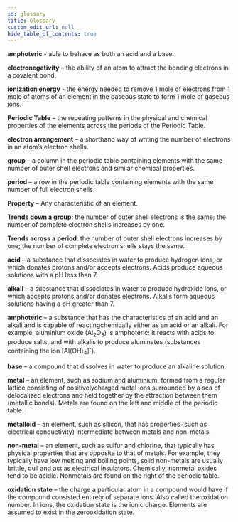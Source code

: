 ```yaml
---
id: glossary
title: Glossary
custom_edit_url: null
hide_table_of_contents: true
---
```


**amphoteric** - able to behave as both an acid and a base.

**electronegativity** – the ability of an atom to attract the bonding electrons in a covalent bond.

**ionization energy** - the energy needed to remove 1 mole of electrons from 1 mole of atoms of an element in the gaseous state to form 1 mole of gaseous ions.

**Periodic Table** – the repeating patterns in the physical and chemical properties of the elements across the periods of the Periodic Table.

**electron arrangement** – a shorthand way of writing the number of electrons in an atom’s electron shells.

**group** – a column in the periodic table containing elements with the same number of outer shell electrons and similar chemical properties.

**period** – a row in the periodic table containing elements with the same number of full electron shells.

**Property** – Any characteristic of an element.

**Trends down a group**: the number of outer shell electrons is the same; the number of complete electron shells increases by one.

**Trends across a period**: the number of outer shell electrons increases by one; the number of complete electron shells stays the same.

**acid** – a substance that dissociates in water to produce hydrogen ions, or which donates protons and/or accepts electrons. Acids produce aqueous solutions with a pH less than 7.

**alkali** – a substance that dissociates in water to produce hydroxide ions, or which accepts protons and/or donates electrons. Alkalis form aqueous solutions having a pH greater than 7.

**amphoteric** – a substance that has the characteristics of an acid and an alkali and is capable of reactingсhemically either as an acid or an alkali. For example, aluminium oxide (Al<sub>2</sub>O<sub>3</sub>) is amphoteric: it reacts with acids to produce salts, and with alkalis to produce aluminates (substances containing the ion [Al(OH)<sub>4</sub>]<sup>-</sup>).

**base** – a compound that dissolves in water to produce an alkaline solution.

**metal** – an element, such as sodium and aluminium, formed from a regular lattice consisting of positivelycharged metal ions surrounded by a sea of delocalized electrons and held together by the attraction between them (metallic bonds). Metals are found on the left and middle of the periodic table.

**metalloid** – an element, such as silicon, that has properties (such as electrical conductivity) intermediate between metals and non-metals.

**non-metal** – an element, such as sulfur and chlorine, that typically has physical properties that are opposite to that of metals. For
example, they typically have low melting and boiling points, solid non-metals are usually brittle, dull and act as electrical insulators. Chemically, nonmetal oxides tend to be acidic. Nonmetals are found on the right of the periodic table.

**oxidation state** – the charge a particular atom in a compound would have if the compound consisted entirely of separate ions. Also called the oxidation number. In ions, the oxidation state is the ionic charge. Elements are assumed to exist in the zerooxidation state.